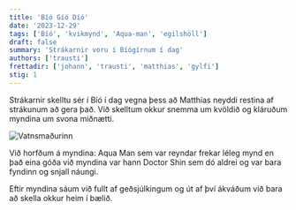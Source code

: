 ```yaml
---
title: 'Bíó Gíó Díó'
date: '2023-12-29'
tags: ['Bíó', 'kvikmynd', 'Aqua-man', 'egilshöll']
draft: false
summary: 'Strákarnir voru í Bíógírnum í dag'
authors: ['trausti']
frettadir: ['johann', 'trausti', 'matthias', 'gylfi']
stig: 1
---
```



Strákarnir skelltu sér í Bíó í dag vegna þess að Matthías neyddi restina af strákunum að gera það.
Við skelltum okkur snemma um kvöldið og kláruðum myndina um svona miðnætti.


![Vatnsmaðurinn](/static/images/faerslur/annad/vatnsmaður.jpg)


Við horfðum á myndina: Aqua Man sem var reyndar frekar léleg mynd en það eina góða við myndina var hann Doctor Shin sem dó aldrei
og var bara fyndinn og snjall náungi.


Eftir myndina sáum við fullt af geðsjúlkingum og út af því ákváðum við bara að skella okkur heim í bælið.


